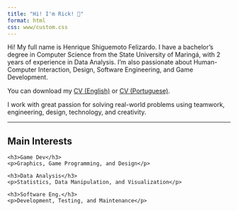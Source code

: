 ```yaml
---
title: "Hi! I'm Rick! 👋"
format: html
css: www/custom.css
---
```


Hi! My full name is Henrique Shiguemoto Felizardo. I have a bachelor's degree in Computer Science from the State University of Maringá, with 2 years of experience in Data Analysis. I’m also passionate about Human-Computer Interaction, Design, Software Engineering, and Game Development.  

You can download my [CV (English)](www/Data Analyst.pdf) or [CV (Portuguese)](www/Analista de Dados.pdf).  

I work with great passion for solving real-world problems using teamwork, engineering, design, technology, and creativity.

---

## Main Interests

<div class="card-container">
  <div class="card">
    <h3>Game Dev</h3>
    <p>Graphics, Game Programming, and Design</p>
  </div>
  <div class="card">
    <h3>Data Analysis</h3>
    <p>Statistics, Data Manipulation, and Visualization</p>
  </div>
  <div class="card">
    <h3>Software Eng.</h3>
    <p>Development, Testing, and Maintenance</p>
  </div>
</div>
